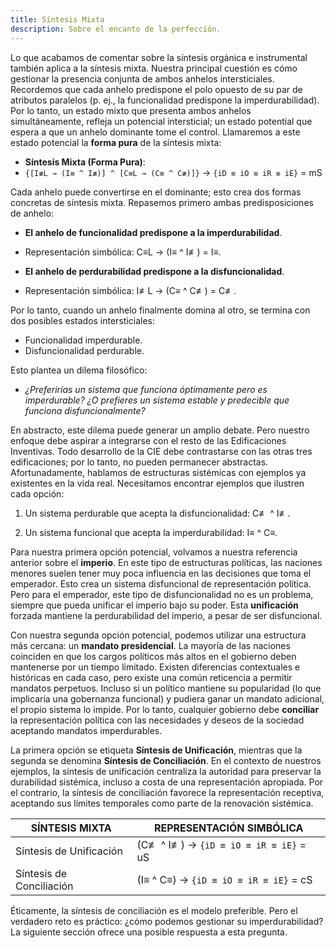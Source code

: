 ```yaml
---
title: Síntesis Mixta
description: Sobre el encanto de la perfección.
---
```


Lo que acabamos de comentar sobre la síntesis orgánica e instrumental también aplica a la síntesis mixta. Nuestra principal cuestión es cómo gestionar la presencia conjunta de ambos anhelos intersticiales. Recordemos que cada anhelo predispone el polo opuesto de su par de atributos paralelos (p. ej., la funcionalidad predispone la imperdurabilidad). Por lo tanto, un estado mixto que presenta ambos anhelos simultáneamente, refleja un potencial intersticial; un estado potential que espera a que un anhelo dominante tome el control. Llamaremos a este estado potencial la **forma pura** de la síntesis mixta:

- **Síntesis Mixta (Forma Pura)**:
- `{[I≢L → (I≡ ^ I≢)] ^ [C≡L → (C≡ ^ C≢)]}` → `{iD ≡ iO ≡ iR ≡ iE}` = mS

Cada anhelo puede convertirse en el dominante; esto crea dos formas concretas de síntesis mixta. Repasemos primero ambas predisposiciones de anhelo:

- **El anhelo de funcionalidad predispone a la imperdurabilidad**.
- Representación simbólica: C≡L → (I≡ ^ I≢) = I≡.

- **El anhelo de perdurabilidad predispone a la disfuncionalidad**.
- Representación simbólica: I≢L → (C≡ ^ C≢) = C≢.

Por lo tanto, cuando un anhelo finalmente domina al otro, se termina con dos posibles estados intersticiales:

- Funcionalidad imperdurable.
- Disfuncionalidad perdurable.

Esto plantea un dilema filosófico:

- *¿Preferirías un sistema que funciona óptimamente pero es imperdurable? ¿O prefieres un sistema estable y predecible que funciona disfuncionalmente?*

En abstracto, este dilema puede generar un amplio debate. Pero nuestro enfoque debe aspirar a integrarse con el resto de las Edificaciones Inventivas. Todo desarrollo de la CIE debe contrastarse con las otras tres edificaciones; por lo tanto, no pueden permanecer abstractas. Afortunadamente, hablamos de estructuras sistémicas con ejemplos ya existentes en la vida real. Necesitamos encontrar ejemplos que ilustren cada opción:

1. Un sistema perdurable que acepta la disfuncionalidad: C≢ ^ I≢.

2. Un sistema funcional que acepta la imperdurabilidad: I≡ ^ C≡.

Para nuestra primera opción potencial, volvamos a nuestra referencia anterior sobre el **imperio**. En este tipo de estructuras políticas, las naciones menores suelen tener muy poca influencia en las decisiones que toma el emperador. Esto crea un sistema disfuncional de representación política. Pero para el emperador, este tipo de disfuncionalidad no es un problema, siempre que pueda unificar el imperio bajo su poder. Esta **unificación** forzada mantiene la perdurabilidad del imperio, a pesar de ser disfuncional.

Con nuestra segunda opción potencial, podemos utilizar una estructura más cercana: un **mandato presidencial**. La mayoría de las naciones coinciden en que los cargos políticos más altos en el gobierno deben mantenerse por un tiempo limitado. Existen diferencias contextuales e históricas en cada caso, pero existe una común reticencia a permitir mandatos perpetuos. Incluso si un político mantiene su popularidad (lo que implicaría una gobernanza funcional) y pudiera ganar un mandato adicional, el propio sistema lo impide. Por lo tanto, cualquier gobierno debe **conciliar** la representación política con las necesidades y deseos de la sociedad aceptando mandatos imperdurables.

La primera opción se etiqueta **Síntesis de Unificación**, mientras que la segunda se denomina **Síntesis de Conciliación**. En el contexto de nuestros ejemplos, la síntesis de unificación centraliza la autoridad para preservar la durabilidad sistémica, incluso a costa de una representación apropiada. Por el contrario, la síntesis de conciliación favorece la representación receptiva, aceptando sus límites temporales como parte de la renovación sistémica.

| **SÍNTESIS MIXTA** | **REPRESENTACIÓN SIMBÓLICA** | 
|---|---|
| Síntesis de Unificación | (C≢ ^ I≢) → `{iD ≡ iO ≡ iR ≡ iE}` = uS |
| Síntesis de Conciliación | (I≡ ^ C≡) → `{iD ≡ iO ≡ iR ≡ iE}` = cS |

Éticamente, la síntesis de conciliación es el modelo preferible. Pero el verdadero reto es práctico: ¿cómo podemos gestionar su imperdurabilidad? La siguiente sección ofrece una posible respuesta a esta pregunta.

